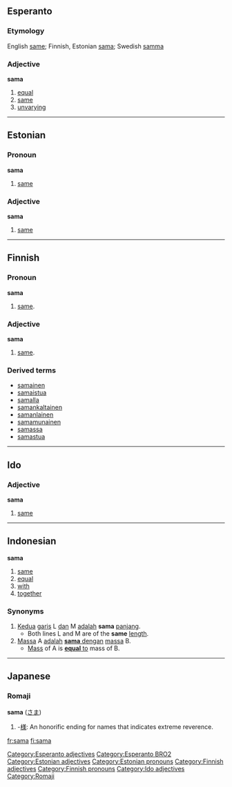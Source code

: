 ==Esperanto==
===Etymology===
English [[same]]; Finnish, Estonian [[sama]]; Swedish [[samma]]

===Adjective===
'''sama'''

#[[equal]]
#[[same]]
#[[unvarying]]

[[Category:Esperanto adjectives]]
[[Category:Esperanto BRO2]]
----

==Estonian==

===Pronoun===
'''sama'''

#[[same]]

===Adjective===
'''sama'''

#[[same]]

----

==Finnish==

===Pronoun===
'''sama'''

#[[same]].

===Adjective===
'''sama'''

#[[same]].

===Derived terms===
*[[samainen]]
*[[samaistua]]
*[[samalla]]
*[[samankaltainen]]
*[[samanlainen]]
*[[samamunainen]]
*[[samassa]]
*[[samastua]]

----

==Ido==

===Adjective===
'''sama'''

#[[same]]

----

==Indonesian==

<!--===part of speech===-->
'''sama'''

# [[same]]
# [[equal]]
# [[with]]
# [[together]]

===Synonyms===
# [[kedua|Kedua]] [[garis]] L [[dan]] M [[adalah]] '''sama''' [[panjang]].
#* Both lines L and M are of the '''same''' [[length]].
# [[massa|Massa]] A [[adalah]] <u>'''sama''' [[dengan]]</u> [[massa]] B.
#* [[mass|Mass]] of A is <u>'''equal''' to</u> mass of B.

-----

==Japanese==
===Romaji===
'''sama''' ([[さま]])
#-[[様]]: An honorific ending for names that indicates extreme reverence.

[[Category:Estonian adjectives]]
[[Category:Estonian pronouns]]
[[Category:Finnish adjectives]]
[[Category:Finnish pronouns]]
[[Category:Ido adjectives]]
[[Category:Romaji]]

[[fr:sama]]
[[fi:sama]]